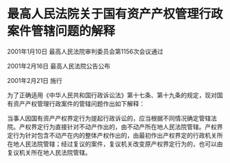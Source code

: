 # 最高人民法院关于国有资产产权管理行政案件管辖问题的解释

2001年1月10日 最高人民法院审判委员会第1156次会议通过

2001年2月16日 最高人民法院公告公布

2001年2月21日 施行

  

为了正确适用《中华人民共和国行政诉讼法》第十七条、第十九条的规定，现对国有资产产权管理行政案件的管辖问题作出如下解释：

当事人因国有资产产权界定行为提起行政诉讼的，应当根据不同情况确定管辖法院。产权界定行为直接针对不动产作出的，由不动产所在地人民法院管辖。产权界定行为针对包含不动产在内的整体产权作出的，由最初作出产权界定的行政机关所在地人民法院管辖；经过复议的案件，复议机关改变原产权界定行为的，也可以由复议机关所在地人民法院管辖。